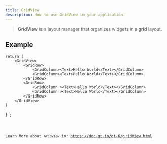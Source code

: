 ```yaml
---
title: GridView
description: How to use GridView in your application
---
```



> **GridView** is a layout manager that organizes widgets in a __grid__ layout.

## Example


    return (
        <GridView>
            <GridRow>
                <GridColumn><Text>Hello World</Text></GridColumn>
                <GridColumn><Text>Hello World</Text></GridColumn>
            </GridRow>
            <GridRow>
                <GridColumn ><Text>Hello World</Text></GridColumn>
                <GridColumn ><Text>Hello World</Text></GridColumn>
            </GridRow>
        </GridView>
    )
}
`;

<Code code={gridLayoutExample} title='example_grid.tsx' lang='tsx' />

Learn More about `GridView` in: https://doc.qt.io/qt-6/gridView.html